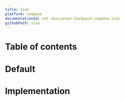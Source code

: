 ```yaml
---
title: Icon
platform: compose
documentationId: net.skyscanner.backpack.compose.icon
githubPath: icon
---
```







# Table of contents

# Default

<AndroidComponentScreenshots
  lightMode={Default}
  darkMode={DefaultDm}
  altText="Icon" />

# Implementation

<IconReadme />
